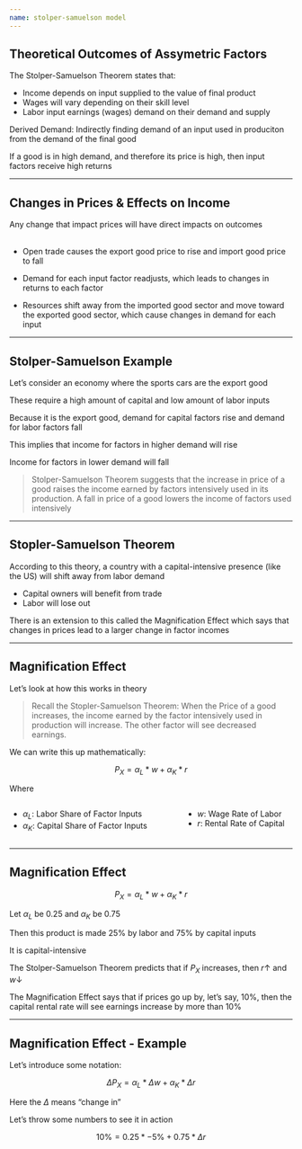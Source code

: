 ```yaml
---
name: stolper-samuelson model
---
```


## Theoretical Outcomes of Assymetric Factors

The [Stolper-Samuelson Theorem]{.h} states that:

- Income depends on input supplied to the value of final product
- Wages will vary depending on their skill level
- Labor input earnings (wages) demand on their demand and supply

::: {.fragment}
[Derived Demand:]{.hp}
Indirectly finding demand of an input used in produciton from the demand of the final good
:::

::: {.fragment}
If a good is in high demand, and therefore its price is high, then input factors receive high returns
:::

---

## Changes in Prices & Effects on Income

Any change that impact prices will have direct impacts on outcomes
<br><br>

::: {.incremental}
- Open trade causes the [export good price]{.hi} to rise and [import good price]{.hi} to fall

- Demand for each input factor readjusts, which leads to changes in returns to each factor

- Resources [shift away from the imported good sector]{.hi-red} and [move toward the exported good sector]{.hi-green}, which cause changes in demand for each input
:::

---

## Stolper-Samuelson Example

Let's consider an economy where the [sports cars are the export good]{.h}

These require a high amount of capital and low amount of labor inputs

::: {.fragment}
Because it is the [export good]{.h}, demand for [capital factors rise]{.hi-green} and demand for [labor factors fall]{.hi-red}
:::

::: {.fragment}
This implies that income for factors in [higher demand]{.h} will rise

Income for factors in [lower demand]{.hii} will fall
:::

::: {.fragment}
> [Stolper-Samuelson Theorem suggests that the increase in price of a good raises the income earned by factors intensively used in its production. A fall in price of a good lowers the income of factors used intensively]{.hi-red}
:::

---

## Stopler-Samuelson Theorem

According to this [theory]{.h}, a country with a capital-intensive presence (like the US) will shift away from labor demand

::: {.fragment}
- Capital owners will benefit from trade
- Labor will lose out
:::

::: {.fragment}
There is an extension to this called the [Magnification Effect]{.h} which says that changes in prices lead to a larger change in factor incomes
:::

---

## Magnification Effect

Let's look at how this works in theory

> [Recall the Stopler-Samuelson Theorem: When the Price of a good increases, the income earned by the factor intensively used in production will increase. The other factor will see decreased earnings.]{.note .h}

We can write this up mathematically:

::: {.fragment}
$$
    P_{X} = \alpha_{L} * w + \alpha_{K} * r
$$

Where

:::: {.columns}

::: {.column width="60%"}
- $\alpha_{L}$: Labor Share of Factor Inputs
- $\alpha_{K}$: Capital Share of Factor Inputs
:::

::: {.column width="40%"}
- $w$: Wage Rate of Labor
- $r$: Rental Rate of Capital
:::

::::

:::

---

## Magnification Effect

$$
    P_{X} = \alpha_{L} * w + \alpha_{K} * r
$$

::: {.fragment}
Let $\alpha_{L}$ be 0.25 and $\alpha_{K}$ be 0.75

Then this product is made 25% by labor and 75% by capital inputs

It is [capital-intensive]{.h}
:::

::: {.fragment}
The [Stolper-Samuelson Theorem]{.hi} predicts that if $P_{X}$ increases, then $r \uparrow$ and $w \downarrow$  
:::

::: {.fragment}
The [Magnification Effect]{.h} says that if prices go up by, let's say, 10%, then the capital rental rate will see earnings increase by more than 10%
:::

---

## Magnification Effect - Example {.small}

Let's introduce some notation:

$$
   \Delta P_{X} = \alpha_{L} * \Delta w + \alpha_{K} * \Delta r
$$

Here the $\Delta$ means "change in"

[Let's throw some numbers to see it in action]{.h .align-center}

::: {.fragment .small}
$$
   10 \% = 0.25 * -5\% + 0.75 * \Delta r
$$
:::

::: {.fragment .small}
\begin{align}
    10 \% &= 1.25 \% + 0.75 * \Delta r \\
    10 \% - 1.25 \% &= 0.75 * \Delta r \\
    10 \% - 1.25 \% &= 0.75 * \Delta r \\
    8.75 \% &= 0.75 * \Delta r \\
    \dfrac{8.75}{0.75} \% &= \Delta r = 11.6
\end{align}
:::

